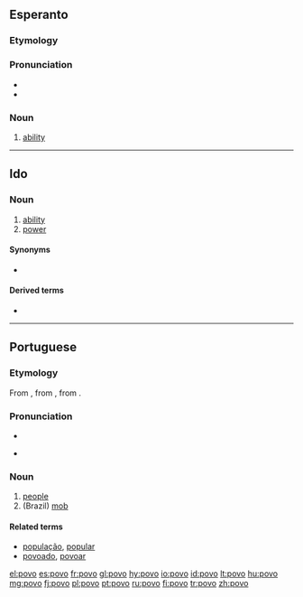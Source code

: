 ==Esperanto==

===Etymology===
{{suffix|povi|o|lang=eo}}

===Pronunciation===
* {{IPA|/ˈpovo/|lang=eo}}
* {{hyphenation|po|vo}}

===Noun===
{{eo-noun}}

# [[ability]]

----

==Ido==

===Noun===
{{io-noun|pov}}

# [[ability]]
# [[power]]

====Synonyms====
* {{sense|ability}} {{l|io|habileso}}

====Derived terms====
* {{l|io|povar}}

----

==Portuguese==
{{wikipedia|lang=pt}}

===Etymology===
From {{etyl|roa-ptg|pt}} {{term|poblo|lang=roa-ptg}}, from {{etyl|la|pt}} {{term|populus||people, nation|lang=la}}, from {{etyl|ett|pt}}.

===Pronunciation===
* {{IPA|/ˈpo.vu/|lang=pt}}
* {{a|South Brazil}} {{IPA|/ˈpo.vo/|lang=pt}}

===Noun===
{{pt-noun|m|s}}

# [[people]]
# (Brazil) [[mob]]

====Related terms====
* [[população]], [[popular]]
* [[povoado]], [[povoar]]

[[el:povo]]
[[es:povo]]
[[fr:povo]]
[[gl:povo]]
[[hy:povo]]
[[io:povo]]
[[id:povo]]
[[lt:povo]]
[[hu:povo]]
[[mg:povo]]
[[fj:povo]]
[[pl:povo]]
[[pt:povo]]
[[ru:povo]]
[[fi:povo]]
[[tr:povo]]
[[zh:povo]]